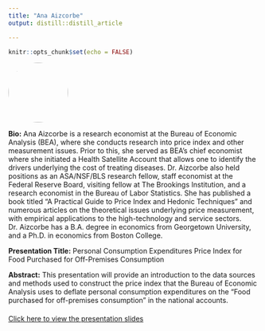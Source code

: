 ```yaml
---
title: "Ana Aizcorbe"
output: distill::distill_article

---
```


```r
knitr::opts_chunk$set(echo = FALSE)
```


:::float-left

<img src="images/Ana_Aizcorbe.png" style="width: 120px; height: 120px; object-fit: cover; border-radius: 50%;">

**Bio:** Ana Aizcorbe is a research economist at the Bureau of Economic Analysis (BEA), where she conducts research into price index and other measurement issues. Prior to this, she served as BEA’s chief economist where she initiated a Health Satellite Account that allows one to identify the drivers underlying the cost of treating diseases. Dr. Aizcorbe also held positions as an ASA/NSF/BLS research fellow, staff economist at the Federal Reserve Board, visiting fellow at The Brookings Institution, and a research economist in the Bureau of Labor Statistics. She has published a book titled “A Practical Guide to Price Index and Hedonic Techniques” and numerous articles on the theoretical issues underlying price measurement, with empirical applications to the high-technology and service sectors. Dr. Aizcorbe has a B.A. degree in economics from Georgetown University, and a Ph.D. in economics from Boston College.

**Presentation Title:** Personal Consumption Expenditures Price Index for Food Purchased for Off-Premises Consumption

**Abstract:** This presentation will provide an introduction to the data sources and methods used to construct the price index that the Bureau of Economic Analysis uses to deflate personal consumption expenditures on the "Food purchased for off-premises consumption" in the national accounts.

:::


<!-- Link to presentation slides -->
<div style="margin-top: 20px;">
  <a href="presentations/8-2_Ana_Aizcorbe.pdf" target="_blank">Click here to view the presentation slides</a>
</div>










